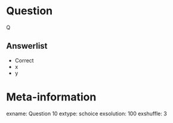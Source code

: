 
Question
========
Q

Answerlist
----------
* Correct
* x
* y


Meta-information
================
exname: Question 10
extype: schoice
exsolution: 100
exshuffle: 3
